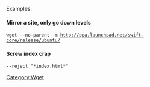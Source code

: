 Examples:
==== Mirror a site, only go down levels ====
 wget --no-parent -m http://ppa.launchpad.net/swift-core/release/ubuntu/
==== Screw index crap ====
 --reject "*index.html*"

[[Category:Wget]]